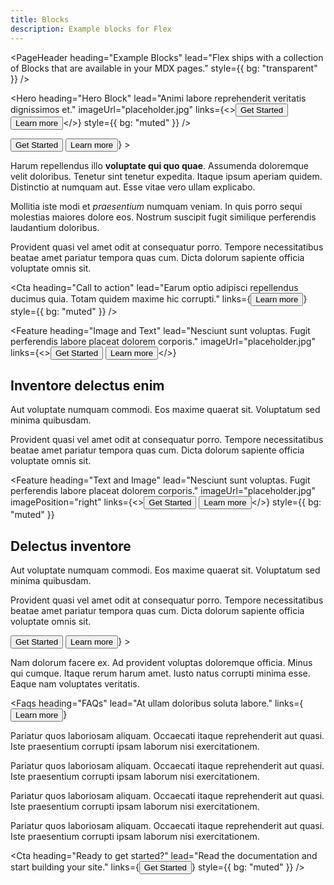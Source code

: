 ```yaml
---
title: Blocks
description: Example blocks for Flex
---
```


<PageHeader
  heading="Example Blocks"
  lead="Flex ships with a collection of Blocks that are available in your MDX pages."
  style={{
    bg: "transparent"
  }}
/>

<Hero 
  heading="Hero Block"
  lead="Animi labore reprehenderit veritatis dignissimos et."
  imageUrl="placeholder.jpg"
  links={<><Button>Get Started</Button> <Button type="secondary">Learn more</Button></>}
  style={{
    bg: "muted"
  }}
/>

<Section
  heading="Text"
  lead="Doloribus quas neque harum deserunt alias. Quas unde voluptatibus. Maiores fuga architecto."
  links={<><Button>Get Started</Button> <Button type="secondary">Learn more</Button></>}
>
<Div style={{
  maxWidth: ["none", "none", "60%"]
}}>

Harum repellendus illo **voluptate qui quo quae**. Assumenda doloremque velit doloribus. Tenetur sint tenetur expedita. Itaque ipsum aperiam quidem. Distinctio at numquam aut. Esse vitae vero ullam explicabo.

Mollitia iste modi et *praesentium* numquam veniam. In quis porro sequi molestias maiores dolore eos. Nostrum suscipit fugit similique perferendis laudantium doloribus.

Provident quasi vel amet odit at consequatur porro. Tempore necessitatibus beatae amet pariatur tempora quas cum. Dicta dolorum sapiente officia voluptate omnis sit.

</Div>
</Section>

<Cta 
  heading="Call to action"
  lead="Earum optio adipisci repellendus ducimus quia. Totam quidem maxime hic corrupti."
  links={<Button>Learn more</Button>}
  style={{
    bg: "muted"
  }}
/>

<Feature
  heading="Image and Text"
  lead="Nesciunt sunt voluptas. Fugit perferendis labore placeat dolorem corporis."
  imageUrl="placeholder.jpg"
  links={<><Button>Get Started</Button> <Button type="secondary">Learn more</Button></>}
>

## Inventore delectus enim

Aut voluptate numquam commodi. Eos maxime quaerat sit. Voluptatum sed minima quibusdam.

Provident quasi vel amet odit at consequatur porro. Tempore necessitatibus beatae amet pariatur tempora quas cum. Dicta dolorum sapiente officia voluptate omnis sit.

</Feature>

<Feature
  heading="Text and Image"
  lead="Nesciunt sunt voluptas. Fugit perferendis labore placeat dolorem corporis."
  imageUrl="placeholder.jpg"
  imagePosition="right"
  links={<><Button>Get Started</Button> <Button type="secondary">Learn more</Button></>}
  style={{
    bg: "muted"
  }}
>

## Delectus inventore

Aut voluptate numquam commodi. Eos maxime quaerat sit. Voluptatum sed minima quibusdam.

Provident quasi vel amet odit at consequatur porro. Tempore necessitatibus beatae amet pariatur tempora quas cum. Dicta dolorum sapiente officia voluptate omnis sit.

</Feature>

<Section
  heading="Testimonials"
  lead="Nesciunt sunt voluptas. Fugit perferendis labore placeat dolorem corporis."
  links={<><Button>Get Started</Button> <Button type="secondary">Learn more</Button></>}
>
<Grid columns={[1, 2]}>
<Testimonial 
  text="Distinctio quaerat nostrum rem nobis veniam veniam. Eaque voluptas at natus. Qui eaque rerum exercitationem quam."
  name="Haley Alexander"
  company="Acme Inc"
  imageUrl="avatar.png"
/>

<Testimonial 
  text="Aperiam deleniti tempora quis magnam quis. Odio vero accusamus aut rerum deserunt. Sed amet nobis suscipit ullam."
  name="Maria Evans"
  company="Acme Inc"
  imageUrl="avatar.png"
/>
</Grid>
</Section>

<Section
  heading="Cards"
  lead="Voluptates tempora harum iusto. Consequuntur sunt est accusantium ratione."
  style={{
    bg: "muted",
  }}
>
<Grid columns={[1, 2]} gap={[0, 4, 8]}>
    <Card 
      heading="Veritatis assumenda totam"
      imageUrl="placeholder.jpg"
    >
Nam dolorum facere ex. Ad provident voluptas doloremque officia. Minus qui cumque.
    </Card>
    <Card 
      heading="Iusto natus"
      imageUrl="placeholder.jpg"
    >
Itaque rerum harum amet. Iusto natus corrupti minima esse. Eaque nam voluptates veritatis.
    </Card>
</Grid>
</Section>

<Faqs
  heading="FAQs"
  lead="At ullam doloribus soluta labore."
  links={<Button type="secondary">Learn more</Button>}
>
  <Faq heading="Error laborum temporibus nihil?">

Pariatur quos laboriosam aliquam. Occaecati itaque reprehenderit aut quasi. Iste praesentium corrupti ipsam laborum nisi exercitationem.

  </Faq>

  <Faq heading="Fuga vitae corporis consectetur inventore ipsa nesciunt?">

Pariatur quos laboriosam aliquam. Occaecati itaque reprehenderit aut quasi. Iste praesentium corrupti ipsam laborum nisi exercitationem.

  </Faq>

  <Faq heading="Doloremque vel vero totam rerum quis voluptates?">

Pariatur quos laboriosam aliquam. Occaecati itaque reprehenderit aut quasi. Iste praesentium corrupti ipsam laborum nisi exercitationem.

  </Faq>

  <Faq heading="Laboriosam eligendi delectus beatae maiores quisquam pariatur corrupti?">

Pariatur quos laboriosam aliquam. Occaecati itaque reprehenderit aut quasi. Iste praesentium corrupti ipsam laborum nisi exercitationem.

  </Faq>
</Faqs>

<Cta 
  heading="Ready to get started?"
  lead="Read the documentation and start building your site."
  links={<Button url="/docs">Get Started</Button>}
  style={{
    bg: "muted"
  }}
/>
